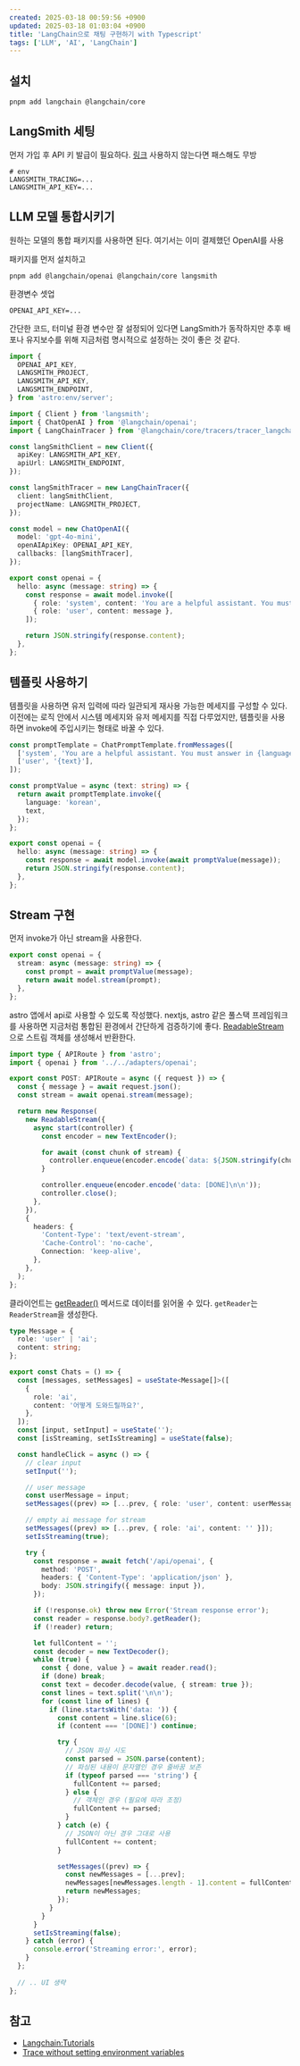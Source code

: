 ```yaml
---
created: 2025-03-18 00:59:56 +0900
updated: 2025-03-18 01:03:04 +0900
title: 'LangChain으로 채팅 구현하기 with Typescript' 
tags: ['LLM', 'AI', 'LangChain']
---
```


## 설치

```
pnpm add langchain @langchain/core
```

## LangSmith 세팅

먼저 가입 후 API 키 발급이 필요하다. [링크](https://smith.langchain.com/o/287b1e3d-7e7f-4144-a763-362312bb0ce6/settings)
사용하지 않는다면 패스해도 무방
```
# env
LANGSMITH_TRACING=...
LANGSMITH_API_KEY=...
```

## LLM 모델 통합시키기

원하는 모델의 통합 패키지를 사용하면 된다.
여기서는 이미 결제했던 OpenAI를 사용

패키지를 먼저 설치하고
```
pnpm add @langchain/openai @langchain/core langsmith 
``` 

환경변수 셋업
```
OPENAI_API_KEY=...
```

간단한 코드, 터미널 환경 변수만 잘 설정되어 있다면 LangSmith가 동작하지만 추후 배포나 유지보수를 위해 지금처럼 명시적으로 설정하는 것이 좋은 것 같다.
```ts
import {
  OPENAI_API_KEY,
  LANGSMITH_PROJECT,
  LANGSMITH_API_KEY,
  LANGSMITH_ENDPOINT,
} from 'astro:env/server';

import { Client } from 'langsmith';
import { ChatOpenAI } from '@langchain/openai';
import { LangChainTracer } from '@langchain/core/tracers/tracer_langchain';

const langSmithClient = new Client({
  apiKey: LANGSMITH_API_KEY,
  apiUrl: LANGSMITH_ENDPOINT,
});

const langSmithTracer = new LangChainTracer({
  client: langSmithClient,
  projectName: LANGSMITH_PROJECT,
});

const model = new ChatOpenAI({
  model: 'gpt-4o-mini',
  openAIApiKey: OPENAI_API_KEY,
  callbacks: [langSmithTracer],
});

export const openai = {
  hello: async (message: string) => {
    const response = await model.invoke([
      { role: 'system', content: 'You are a helpful assistant. You must answer in Korean.' },
      { role: 'user', content: message },
    ]);

    return JSON.stringify(response.content);
  },
};
```

## 템플릿 사용하기 

템플릿을 사용하면 유저 입력에 따라 일관되게 재사용 가능한 메세지를 구성할 수 있다. 이전에는 로직 안에서 시스템 메세지와 유저 메세지를 직접 다루었지만, 템플릿을 사용하면 invoke에 주입시키는 형태로 바꿀 수 있다.

```ts
const promptTemplate = ChatPromptTemplate.fromMessages([
  ['system', 'You are a helpful assistant. You must answer in {language}.'],
  ['user', '{text}'],
]);

const promptValue = async (text: string) => {
  return await promptTemplate.invoke({
    language: 'korean',
    text,
  });
};

export const openai = {
  hello: async (message: string) => {
    const response = await model.invoke(await promptValue(message));
    return JSON.stringify(response.content);
  },
};
```

## Stream 구현

먼저 invoke가 아닌 stream을 사용한다.
```ts
export const openai = {
  stream: async (message: string) => {
    const prompt = await promptValue(message);
    return await model.stream(prompt);
  },
};
```

astro 앱에서 api로 사용할 수 있도록 작성했다. nextjs, astro 같은 풀스택 프레임워크를 사용하면 지금처럼 통합된 환경에서 간단하게 검증하기에 좋다. [ReadableStream](https://developer.mozilla.org/en-US/docs/Web/API/ReadableStream)으로 스트림 객체를 생성해서 반환한다.
```ts
import type { APIRoute } from 'astro';
import { openai } from '../../adapters/openai';

export const POST: APIRoute = async ({ request }) => {
  const { message } = await request.json();
  const stream = await openai.stream(message);

  return new Response(
    new ReadableStream({
      async start(controller) {
        const encoder = new TextEncoder();

        for await (const chunk of stream) {
          controller.enqueue(encoder.encode(`data: ${JSON.stringify(chunk.content)}\n\n`));
        }

        controller.enqueue(encoder.encode('data: [DONE]\n\n'));
        controller.close();
      },
    }),
    {
      headers: {
        'Content-Type': 'text/event-stream',
        'Cache-Control': 'no-cache',
        Connection: 'keep-alive',
      },
    },
  );
};
```

클라이언트는 [getReader()](https://developer.mozilla.org/en-US/docs/Web/API/ReadableStream/getReader) 메서드로 데이터를 읽어올 수 있다. `getReader`는 `ReaderStream`을 생성한다.

```ts
type Message = {
  role: 'user' | 'ai';
  content: string;
};

export const Chats = () => {
  const [messages, setMessages] = useState<Message[]>([
    {
      role: 'ai',
      content: '어떻게 도와드릴까요?',
    },
  ]);
  const [input, setInput] = useState('');
  const [isStreaming, setIsStreaming] = useState(false);

  const handleClick = async () => {
    // clear input
    setInput('');

    // user message
    const userMessage = input;
    setMessages((prev) => [...prev, { role: 'user', content: userMessage }]);

    // empty ai message for stream
    setMessages((prev) => [...prev, { role: 'ai', content: '' }]);
    setIsStreaming(true);

    try {
      const response = await fetch('/api/openai', {
        method: 'POST',
        headers: { 'Content-Type': 'application/json' },
        body: JSON.stringify({ message: input }),
      });

      if (!response.ok) throw new Error('Stream response error');
      const reader = response.body?.getReader();
      if (!reader) return;

      let fullContent = '';
      const decoder = new TextDecoder();
      while (true) {
        const { done, value } = await reader.read();
        if (done) break;
        const text = decoder.decode(value, { stream: true });
        const lines = text.split('\n\n');
        for (const line of lines) {
          if (line.startsWith('data: ')) {
            const content = line.slice(6);
            if (content === '[DONE]') continue;

            try {
              // JSON 파싱 시도
              const parsed = JSON.parse(content);
              // 파싱된 내용이 문자열인 경우 줄바꿈 보존
              if (typeof parsed === 'string') {
                fullContent += parsed;
              } else {
                // 객체인 경우 (필요에 따라 조정)
                fullContent += parsed;
              }
            } catch (e) {
              // JSON이 아닌 경우 그대로 사용
              fullContent += content;
            }

            setMessages((prev) => {
              const newMessages = [...prev];
              newMessages[newMessages.length - 1].content = fullContent;
              return newMessages;
            });
          }
        }
      }
      setIsStreaming(false);
    } catch (error) {
      console.error('Streaming error:', error);
    }
  };
  
  // .. UI 생략
};
```

## 참고

- [Langchain:Tutorials](https://js.langchain.com/docs/tutorials/llm_chain)
- [Trace without setting environment variables](https://docs.smith.langchain.com/observability/how_to_guides/trace_with_langchain#trace-without-setting-environment-variables)

